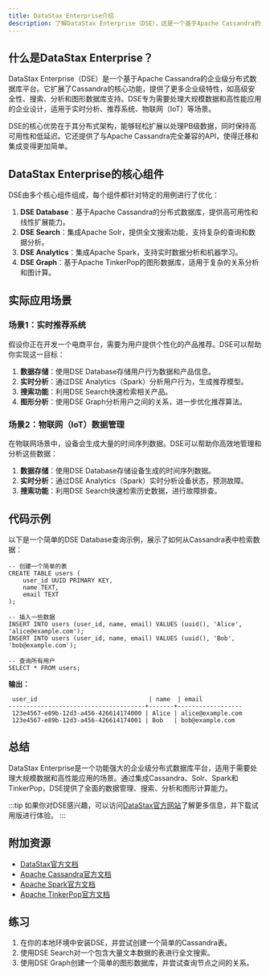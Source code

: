 ```yaml
---
title: DataStax Enterprise介绍
description: 了解DataStax Enterprise（DSE），这是一个基于Apache Cassandra的企业级分布式数据库平台，专为大规模数据管理和高性能应用而设计。
---
```


## 什么是DataStax Enterprise？

DataStax Enterprise（DSE）是一个基于Apache Cassandra的企业级分布式数据库平台。它扩展了Cassandra的核心功能，提供了更多企业级特性，如高级安全性、搜索、分析和图形数据库支持。DSE专为需要处理大规模数据和高性能应用的企业设计，适用于实时分析、推荐系统、物联网（IoT）等场景。

DSE的核心优势在于其分布式架构，能够轻松扩展以处理PB级数据，同时保持高可用性和低延迟。它还提供了与Apache Cassandra完全兼容的API，使得迁移和集成变得更加简单。

## DataStax Enterprise的核心组件

DSE由多个核心组件组成，每个组件都针对特定的用例进行了优化：

1. **DSE Database**：基于Apache Cassandra的分布式数据库，提供高可用性和线性扩展能力。
2. **DSE Search**：集成Apache Solr，提供全文搜索功能，支持复杂的查询和数据分析。
3. **DSE Analytics**：集成Apache Spark，支持实时数据分析和机器学习。
4. **DSE Graph**：基于Apache TinkerPop的图形数据库，适用于复杂的关系分析和图计算。

## 实际应用场景

### 场景1：实时推荐系统

假设你正在开发一个电商平台，需要为用户提供个性化的产品推荐。DSE可以帮助你实现这一目标：

1. **数据存储**：使用DSE Database存储用户行为数据和产品信息。
2. **实时分析**：通过DSE Analytics（Spark）分析用户行为，生成推荐模型。
3. **搜索功能**：利用DSE Search快速检索相关产品。
4. **图形分析**：使用DSE Graph分析用户之间的关系，进一步优化推荐算法。

### 场景2：物联网（IoT）数据管理

在物联网场景中，设备会生成大量的时间序列数据。DSE可以帮助你高效地管理和分析这些数据：

1. **数据存储**：使用DSE Database存储设备生成的时间序列数据。
2. **实时分析**：通过DSE Analytics（Spark）实时分析设备状态，预测故障。
3. **搜索功能**：利用DSE Search快速检索历史数据，进行故障排查。

## 代码示例

以下是一个简单的DSE Database查询示例，展示了如何从Cassandra表中检索数据：

```cql
-- 创建一个简单的表
CREATE TABLE users (
    user_id UUID PRIMARY KEY,
    name TEXT,
    email TEXT
);

-- 插入一些数据
INSERT INTO users (user_id, name, email) VALUES (uuid(), 'Alice', 'alice@example.com');
INSERT INTO users (user_id, name, email) VALUES (uuid(), 'Bob', 'bob@example.com');

-- 查询所有用户
SELECT * FROM users;
```

**输出：**

```
 user_id                               | name  | email
--------------------------------------+-------+------------------
 123e4567-e89b-12d3-a456-426614174000 | Alice | alice@example.com
 123e4567-e89b-12d3-a456-426614174001 | Bob   | bob@example.com
```

## 总结

DataStax Enterprise是一个功能强大的企业级分布式数据库平台，适用于需要处理大规模数据和高性能应用的场景。通过集成Cassandra、Solr、Spark和TinkerPop，DSE提供了全面的数据管理、搜索、分析和图形计算能力。

:::tip
如果你对DSE感兴趣，可以访问[DataStax官方网站](https://www.datastax.com/)了解更多信息，并下载试用版进行体验。
:::

## 附加资源

- [DataStax官方文档](https://docs.datastax.com/en/dse/6.8/)
- [Apache Cassandra官方文档](https://cassandra.apache.org/doc/latest/)
- [Apache Spark官方文档](https://spark.apache.org/docs/latest/)
- [Apache TinkerPop官方文档](https://tinkerpop.apache.org/docs/current/reference/)

## 练习

1. 在你的本地环境中安装DSE，并尝试创建一个简单的Cassandra表。
2. 使用DSE Search对一个包含大量文本数据的表进行全文搜索。
3. 使用DSE Graph创建一个简单的图形数据库，并尝试查询节点之间的关系。

